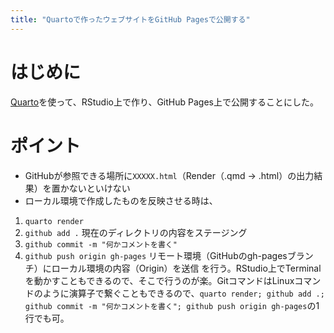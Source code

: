 ```yaml
---
title: "Quartoで作ったウェブサイトをGitHub Pagesで公開する"
---
```

# はじめに
[Quarto]("https://quarto.org/")を使って、RStudio上で作り、GitHub Pages上で公開することにした。

# ポイント
- GitHubが参照できる場所に`XXXXX.html`（Render（.qmd -> .html）の出力結果）を置かないといけない
- ローカル環境で作成したものを反映させる時は、
1. `quarto render`
2. `github add .` 現在のディレクトリの内容をステージング
3. `github commit -m "何かコメントを書く"` 
4. `github push origin gh-pages` リモート環境（GitHubのgh-pagesブランチ）にローカル環境の内容（Origin）を送信
を行う。RStudio上でTerminalを動かすこともできるので、そこで行うのが楽。GitコマンドはLinuxコマンドのように演算子で繋ぐこともできるので、`quarto render; github add .; github commit -m "何かコメントを書く"; github push origin gh-pages`の1行でも可。